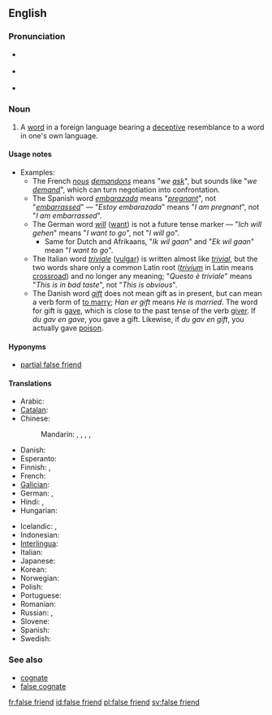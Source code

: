==English==
{{was wotd|2007|May|4}}
{{wikipedia}}

===Pronunciation===
* {{a|RP}} {{IPA|/ˌfɒls ˈfrɛnd/|/ˌfɔːls ˈfrɛnd/}}
* {{a|US}} {{IPA|/ˌfɑːls ˈfrɛnd/}}
* {{audio|en-us-false friend.ogg|Audio (US)}}

===Noun===
{{en-noun|sg=[[false]] [[friend]]}}

# {{linguistics|idiomatic}} A [[word]] in a foreign language bearing a [[deceptive]] resemblance to a word in one's own language.

====Usage notes====
* Examples:
** The French ''[[nous]] [[demandons]]'' means "''we [[ask]]''", but sounds like "''we [[demand]]''", which can turn negotiation into confrontation.
** The Spanish word ''[[embarazada]]'' means "''[[pregnant]]''", not "''[[embarrassed]]''" &mdash; "''Estoy embarazada''" means "''I am pregnant''", not "''I am embarrassed''".
** The German word ''[[will]]'' ([[want]]) is not a future tense marker &mdash; "''Ich will gehen''" means "''I want to go''", not "''I will go''".
*** Same for Dutch and Afrikaans, "''Ik wil gaan''" and "''Ek wil gaan''" mean "''I want to go''".
** The Italian word ''[[triviale]]'' ([[vulgar]]) is written almost like ''[[trivial]]'', but the two words share only a common Latin root (''[[trivium]]'' in Latin means [[crossroad]]) and no longer any meaning; "''Questo è triviale''" means "''This is in bad taste''", not "''This is obvious''".
** The Danish word ''[[gift]]'' does not mean gift as in present, but can mean a verb form of [[married|to marry]]; ''Han er gift'' means ''He is married''. The word for gift is [[gave]], which is close to the past tense of the verb [[giver]]. If ''du gav en gave'', you gave a gift. Likewise, if ''du gav en gift'', you actually gave [[poison]].

====Hyponyms====
* [[partial false friend]]

====Translations====
{{trans-top|false friend}}
* Arabic: {{t|ar|صديق كاذب|m|tr=Sadiiq kaaDib}}
* [[Catalan]]: {{t|ca|fals amic|m}}
* Chinese:
*: Mandarin: {{t|cmn|偽友|sc=Hani}},  {{t|cmn|伪友|tr=wěi yǒu|sc=Hani}},  {{t|cmn|假友|tr=jiǎ yǒu|sc=Hani}},  {{t|cmn|假等義|sc=Hani}},  {{t|cmn|假等义|tr=jiǎ děngyì|sc=Hani}}
* Danish: {{t-|da|falsk ven}}
* Esperanto: {{t|eo|falsa amiko|xs=Esperanto}}
* Finnish: {{t|fi|väärä ystävä}}, {{t|fi|petollinen ystävä}}
* French: {{t+|fr|faux-ami|m}}
* [[Galician]]: {{t-|gl|falso amigo|m|xs=Galician}}
* German: {{t|de|falscher Freund|m}}, {{t|de|Übersetzungsfalle|f}}
* Hindi: {{t|hi|झूठा दोस्त|tr=jhūṭhā dost|xs=Hindi}}, {{t|hi|झूठे दोस्त|p|tr=jhūṭhē dōst|xs=Hindi}}
* Hungarian: {{t|hu|hamis barát}}
{{trans-mid}}
* Icelandic: {{t|is|falsvinir|m|p}},  {{t|is|svikatengsl|n|p}}
* Indonesian: {{t|id|teman palsu|xs=Indonesian}}
* [[Interlingua]]: {{t|ia|false amico|xs=Interlingua}}
* Italian: {{t-|it|falso amico|m}}
* Japanese: {{t|ja|偽りの友|tr=いつわりのとも, itsuwari-no tomo}}
* Korean: {{t|ko|거짓 친구|tr=geojit chingu|sc=Hang}}
* Norwegian: {{t-|no|falsk venn}}
* Polish: {{t+|pl|fałszywy przyjaciel|m}}
* Portuguese: {{t-|pt|falso amigo|m}}
* Romanian: {{t|ro|prieten fals|m}}
* Russian: {{t|ru|ложный друг|m|tr=lóžnyj drug}}, {{t|ru|ложные друзья|m|p|tr=lóžnyje druzjá}}
* Slovene: {{t|sl|lažni prijatelj|m}}
* Spanish: {{t+|es|falso amigo|m}}
* Swedish: {{t|sv|falsk vän|c}}
{{trans-bottom}}

===See also===
* [[cognate]]
* [[false cognate]]

[[fr:false friend]]
[[id:false friend]]
[[pl:false friend]]
[[sv:false friend]]